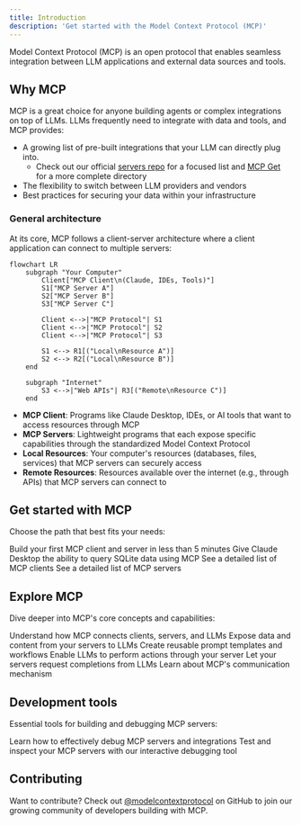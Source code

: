 ```yaml
---
title: Introduction
description: 'Get started with the Model Context Protocol (MCP)'
---
```


Model Context Protocol (MCP) is an open protocol that enables seamless integration between LLM applications and external data sources and tools.

## Why MCP

MCP is a great choice for anyone building agents or complex integrations on top of LLMs. LLMs frequently need to integrate with data and tools, and MCP provides:
- A growing list of pre-built integrations that your LLM can directly plug into.
  - Check out our official [servers repo](https://github.com/modelcontextprotocol/servers) for a focused list and [MCP Get](https://mcp-get.com/) for a more complete directory
- The flexibility to switch between LLM providers and vendors
- Best practices for securing your data within your infrastructure

### General architecture

At its core, MCP follows a client-server architecture where a client application can connect to multiple servers:

```mermaid
flowchart LR
    subgraph "Your Computer"
        Client["MCP Client\n(Claude, IDEs, Tools)"]
        S1["MCP Server A"]
        S2["MCP Server B"]
        S3["MCP Server C"]

        Client <-->|"MCP Protocol"| S1
        Client <-->|"MCP Protocol"| S2
        Client <-->|"MCP Protocol"| S3

        S1 <--> R1[("Local\nResource A")]
        S2 <--> R2[("Local\nResource B")]
    end

    subgraph "Internet"
        S3 <-->|"Web APIs"| R3[("Remote\nResource C")]
    end
```

- **MCP Client**: Programs like Claude Desktop, IDEs, or AI tools that want to access resources through MCP
- **MCP Servers**: Lightweight programs that each expose specific capabilities through the standardized Model Context Protocol
- **Local Resources**: Your computer's resources (databases, files, services) that MCP servers can securely access
- **Remote Resources**: Resources available over the internet (e.g., through APIs) that MCP servers can connect to

## Get started with MCP 

Choose the path that best fits your needs:

<CardGroup cols={1}>
  <Card
    title="Quickstart"
    icon="bolt"
    href="/quickstart"
  >
    Build your first MCP client and server in less than 5 minutes
  </Card>
  <Card
    title="Take MCP servers for a test run in Claude Desktop"
    icon="desktop"
    href="/tutorials/claude-desktop"
  >
    Give Claude Desktop the ability to query SQLite data using MCP
  </Card>
  <Card
    title="MCP clients"
    icon="plug"
    href="/clients"
  >
    See a detailed list of MCP clients
  </Card>
  <Card
    title="MCP servers"
    icon="outlet"
    href="/servers"
  >
    See a detailed list of MCP servers
  </Card>
</CardGroup>

## Explore MCP

Dive deeper into MCP's core concepts and capabilities:

<CardGroup cols={2}>
  <Card
    title="Core Architecture"
    icon="sitemap"
    href="/docs/concepts/architecture"
  >
    Understand how MCP connects clients, servers, and LLMs
  </Card>
  <Card
    title="Resources"
    icon="database"
    href="/docs/concepts/resources"
  >
    Expose data and content from your servers to LLMs
  </Card>
  <Card
    title="Prompts"
    icon="message"
    href="/docs/concepts/prompts"
  >
    Create reusable prompt templates and workflows
  </Card>
  <Card
    title="Tools"
    icon="wrench"
    href="/docs/concepts/tools"
  >
    Enable LLMs to perform actions through your server
  </Card>
  <Card
    title="Sampling"
    icon="robot"
    href="/docs/concepts/sampling"
  >
    Let your servers request completions from LLMs
  </Card>
  <Card
    title="Transports"
    icon="network-wired"
    href="/docs/concepts/transports"
  >
    Learn about MCP's communication mechanism
  </Card>
</CardGroup>

## Development tools

Essential tools for building and debugging MCP servers:

<CardGroup cols={2}>
  <Card
  title="Debugging Guide"
  icon="bug"
  href="/docs/tools/debugging">
    Learn how to effectively debug MCP servers and integrations
  </Card>
  <Card
    title="MCP Inspector"
    icon="magnifying-glass"
    href="/docs/tools/inspector"
  >
    Test and inspect your MCP servers with our interactive debugging tool
  </Card>
</CardGroup>

## Contributing

Want to contribute? Check out [@modelcontextprotocol](https://github.com/modelcontextprotocol) on GitHub to join our growing community of developers building with MCP.